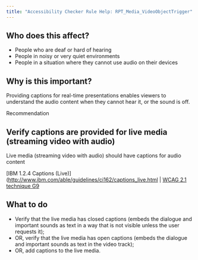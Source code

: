 ```yaml
---
title: "Accessibility Checker Rule Help: RPT_Media_VideoObjectTrigger"
---
```


<div className="toolHelp">
<Row>
<Column colLg={5} colMd={3} colSm={4} className="toolLeft">

## Who does this affect?

 * People who are deaf or hard of hearing
 * People in noisy or very quiet environments
 * People in a situation where they cannot use audio on their devices

## Why is this important?

Providing captions for real-time presentations enables viewers to understand the audio content when they cannot hear it, or the sound is off.

</Column>
<Column colLg={11} colMd={5} colSm={4} className="toolMain">

<div id="locLevel" className="level-violation">Recommendation</div>

## Verify captions are provided for live media (streaming video with audio)
Live media (streaming video with audio) should have captions for audio content

[IBM 1.2.4 Captions (Live)](http://www.ibm.com/able/guidelines/ci162/captions_live.html | [WCAG 2.1 technique G9](https://www.w3.org/WAI/WCAG21/Techniques/general/G9)

<div id="locSnippet"></div>

## What to do

 * Verify that the live media has closed captions (embeds the dialogue and important sounds as text in a way that is not visible unless the user requests it);
 * OR, verify that the live media has open captions (embeds the dialogue and important sounds as text in the video track);
 * OR, add captions to the live media.

</Column>
</Row>
</div>
